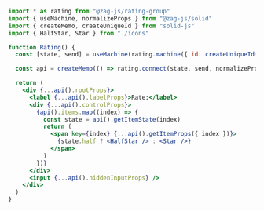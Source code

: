 ```jsx
import * as rating from "@zag-js/rating-group"
import { useMachine, normalizeProps } from "@zag-js/solid"
import { createMemo, createUniqueId } from "solid-js"
import { HalfStar, Star } from "./icons"

function Rating() {
  const [state, send] = useMachine(rating.machine({ id: createUniqueId() }))

  const api = createMemo(() => rating.connect(state, send, normalizeProps))

  return (
    <div {...api().rootProps}>
      <label {...api().labelProps}>Rate:</label>
      <div {...api().controlProps}>
        {api().items.map((index) => {
          const state = api().getItemState(index)
          return (
            <span key={index} {...api().getItemProps({ index })}>
              {state.half ? <HalfStar /> : <Star />}
            </span>
          )
        })}
      </div>
      <input {...api().hiddenInputProps} />
    </div>
  )
}
```
